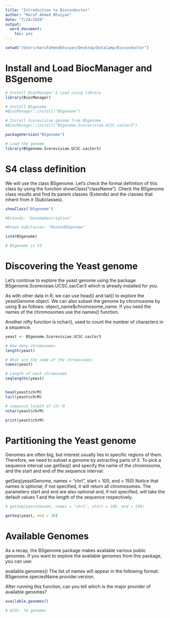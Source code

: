 ```yaml
---
title: "Introduction to Bioconductor"
author: "Maruf Ahmed Bhuiyan"
date: "7/24/2020"
output:
  word_document:
    toc: yes
---
```

```r
setwd("/Users/marufahmedbhuiyan/Desktop/DataCamp/Bioconductor")
```

# Install and Load BiocManager and BSgenome
```r
# Install BiocManager & Load using library
library(BiocManager)

# Install BSgenome
#BiocManager::install("BSgenome")

# Install Scerevisiae genome from BSgenome
#BiocManager::install("BSgenome.Scerevisiae.UCSC.sacCer3")

packageVersion("BSgenome")

# Load the genome
library(BSgenome.Scerevisiae.UCSC.sacCer3)

```
# S4 class definition
We will use the class BSgenome.
Let's check the formal definition of this class by using the function showClass("className"). Check the BSgenome class results and find its parent classes (Extends) and the classes that inherit from it (Subclasses).

```r
showClass("BSgenome")

#Extends: "GenomeDescription"

#Known Subclasses: "MaskedBSgenome"

isS4(BSgenome)

# BSgenome is S3
```

# Discovering the Yeast genome
Let's continue to explore the yeast genome using the package BSgenome.Scerevisiae.UCSC.sacCer3 which is already installed for you.

As with other data in R, we can use head() and tail() to explore the yeastGenome object. We can also subset the genome by chromosome by using $ as follows: object_name$chromosome_name. If you need the names of the chromosomes use the names() function.

Another nifty function is nchar(), used to count the number of characters in a sequence.

```r

yeast <- BSgenome.Scerevisiae.UCSC.sacCer3

# How many chromosomes
length(yeast)

# What are the name of the chromosomes
names(yeast)

# Length of each chromosome
seqlengths(yeast)


head(yeast$chrM)
tail(yeast$chrM)

# sequence length of chr M
nchar(yeast$chrM)

print(yeast$chrM)


```

# Partitioning the Yeast genome
Genomes are often big, but interest usually lies in specific regions of them. Therefore, we need to subset a genome by extracting parts of it. To pick a sequence interval use getSeq() and specify the name of the chromosome, and the start and end of the sequence interval:

getSeq(yeastGenome, names = "chrI", start = 100, end = 150)
Notice that names is optional; if not specified, it will return all chromosomes. The parameters start and end are also optional and, if not specified, will take the default values 1 and the length of the sequence respectively.

```r

# getSeq(yeastGenome, names = "chrI", start = 100, end = 150)

getSeq(yeast, end = 30)
```

# Available Genomes
As a recap, the BSgenome package makes available various public genomes. If you want to explore the available genomes from this package, you can use:

available.genomes()
The list of names will appear in the following format: BSgenome.speciesName.provider.version.

After running this function, can you tell which is the major provider of available genomes?

```r
available.genomes()

# UCSC- 74 genomes
```


